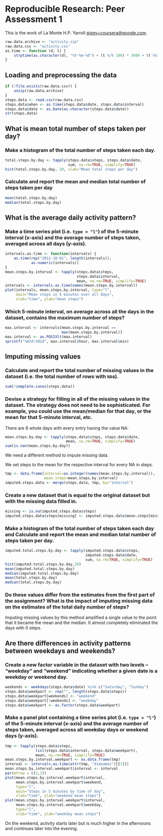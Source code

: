 # Reproducible Research: Peer Assessment 1

This is the work of La Monte H.P. Yarroll <piggy+coursera@google.com>.

```r
raw.data.archive <- "activity.zip"
raw.data.csv <- "activity.csv"
as.time <- function (d, t) {
    strptime(as.character(d), "%Y-%m-%d") + (t %/% 100) * 3600 + (t %% 100) * 60
}
```

## Loading and preprocessing the data
```r
if (!file.exists(raw.data.csv)) {
    unzip(raw.data.archive)
}
steps.data <- read.csv(raw.data.csv)
steps.data$when <- as.time(steps.data$date, steps.data$interval)
steps.data$date <- as.Date(as.character(steps.data$date))
str(steps.data)
```

## What is mean total number of steps taken per day?

### Make a histogram of the total number of steps taken each day.

```r
total.steps.by.day <- tapply(steps.data$steps, steps.data$date,
                             sum, na.rm=TRUE, simplify=TRUE)
hist(total.steps.by.day, 20, xlab="Mean total steps per day")
```

### Calculate and report the **mean** and **median** total number of steps taken per day

```r
mean(total.steps.by.day)
median(total.steps.by.day)
```
## What is the average daily activity pattern?

### Make a time series plot (i.e. `type = "l"`) of the 5-minute interval (x-axis) and the average number of steps taken, averaged across all days (y-axis).

```r
intervals.as.time <- function(intervals) {
    as.time(rep("2012-10-01", length(intervals)),
            as.numeric(intervals))
}
mean.steps.by.interval <- tapply(steps.data$steps,
                                 steps.data$interval,
                                 mean, na.rm=TRUE, simplify=TRUE)
intervals <- intervals.as.time(names(mean.steps.by.interval))
plot(intervals, mean.steps.by.interval, type="l",
     main="Mean steps in 5 minutes over all days",
     xlab="time", ylab="mean steps")
```

### Which 5-minute interval, on average across all the days in the dataset, contains the maximum number of steps?
```r
max.interval <- intervals[mean.steps.by.interval ==
                          max(mean.steps.by.interval)]
max.interval <- as.POSIXlt(max.interval)
sprintf("%02d:%02d", max.interval$hour, max.interval$min)
```
## Imputing missing values

### Calculate and report the total number of missing values in the dataset (i.e. the total number of rows with `NA`s).

```r
sum(!complete.cases(steps.data))
```

### Devise a strategy for filling in all of the missing values in the dataset. The strategy does not need to be sophisticated. For example, you could use the mean/median for that day, or the mean for that 5-minute interval, etc.

There are 8 whole days with every entry having the value NA:
```r
mean.steps.by.day <- tapply(steps.data$steps, steps.data$date,
                            mean, na.rm=TRUE, simplify=TRUE)
sum(is.nan(mean.steps.by.day))
```
We need a different method to impute missing data.

We set steps to the mean for the respective interval for every NA in steps.
```r
tmp <- data.frame(interval=as.integer(names(mean.steps.by.interval)),
                  mean.steps=mean.steps.by.interval)
imputed.steps.data <- merge(steps.data, tmp, by="interval")
```

### Create a new dataset that is equal to the original dataset but with the missing data filled in.

```r
missing <- is.na(imputed.steps.data$steps)
imputed.steps.data$steps[missing] <- imputed.steps.data$mean.steps[missing]
```

### Make a histogram of the total number of steps taken each day and Calculate and report the **mean** and **median** total number of steps taken per day.

```r
imputed.total.steps.by.day <- tapply(imputed.steps.data$steps,
                                     imputed.steps.data$date,
                                     sum, na.rm=TRUE, simplify=TRUE)
hist(imputed.total.steps.by.day,20)
mean(imputed.total.steps.by.day)
median(imputed.total.steps.by.day)
mean(total.steps.by.day)
median(total.steps.by.day)
```

### Do these values differ from the estimates from the first part of the assignment? What is the impact of imputing missing data on the estimates of the total daily number of steps?

Imputing missing values by this method amplified a single value to the
point that it became the mean and the median. It almost completely eliminated
the days with 0 steps.

## Are there differences in activity patterns between weekdays and weekends?

### Create a new factor variable in the dataset with two levels -- "weekday" and "weekend" indicating whether a given date is a weekday or weekend day.

```r
weekends <- weekdays(steps.data$date) %in% c("Saturday", "Sunday")
steps.data$weekpart <- rep("", length(steps.data$steps))
steps.data$weekpart[weekends] <- "weekend"
steps.data$weekpart[!weekends] <- "weekday"
steps.data$weekpart <- as.factor(steps.data$weekpart)
```
### Make a panel plot containing a time series plot (i.e. `type = "l"`) of the 5-minute interval (x-axis) and the average number of steps taken, averaged across all weekday days or weekend days (y-axis).

```r
tmp <- tapply(steps.data$steps,
              list(steps.data$interval, steps.data$weekpart),
              mean, na.rm=TRUE, simplify=TRUE)
mean.steps.by.interval.weekpart <- as.data.frame(tmp)
interval <- intervals.as.time(attr(tmp, "dimnames")[[1]])
mean.steps.by.interval.weekpart$interval <- interval
par(mfrow = c(2,1))
plot(mean.steps.by.interval.weekpart$interval,
     mean.steps.by.interval.weekpart$weekend,
     type="l",
     main="Steps in 5 minutes by time of day",
     xlab="time", ylab="weekend mean steps")
plot(mean.steps.by.interval.weekpart$interval,
     mean.steps.by.interval.weekpart$weekday,
     type="l",
     xlab="time", ylab="weekday mean steps")
```

On the weekend, activity starts later but is much higher in the
afternoons and continues later into the evening.
